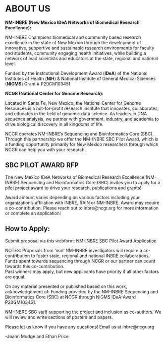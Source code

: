 # ABOUT US{-}

**NM-INBRE (New Mexico IDeA Networks of Biomedical Research Excellence):**

NM-INBRE Champions biomedical and community based research excellence in the state of New Mexico through the development of innovative, supportive and sustainable research environments for faculty and students, community engaging health initiatives, while building a network of lead scientists and educators at the state, regional and national level.
 
Funded by the Institutional Development Award (**IDeA**) of the National Institutes of Health (**NIH**) & National Institute of General Medical Sciences (**NIGMS**)  Grant # P20GM103451 

**NCGR (National Center for Genome Research):** 

Located in Santa Fe, New Mexico, the National Center for Genome Resources is a not-for-profit research institute that innovates, collaborates, and educates in the field of genomic data science. As leaders in DNA sequence analysis, we partner with government, industry, and academia to drive biological discovery in all kingdoms of life. 

NCGR operates NM-INBRE's Sequencing and Bioinformatics Core (SBC).  Through this partnership we offer the NM-INBRE SBC Pilot Award, which is a funding opportunity primarily for New Mexico researchers through which NCGR can help you with your research. 

## SBC PILOT AWARD RFP{-}

The New Mexico IDeA Networks of Biomedical Research Excellence (NM-INBRE) Sequencing and Bioinformatics Core (SBC) invites you to apply for a pilot project award to drive your research, publications and grants!

Award amount varies depending on various factors including your organization's affiliation with INBRE, RAIN or NM-INBRE.  Award may require a co-contribution. Please reach out to inbre@ncgr.org for more information or complete an application!

## How to Apply:{-} 

Submit proposal via this webform: [NM-INBRE SBC Pilot Award Application](https://docs.google.com/forms/d/e/1FAIpQLScpoBLtsMdId8wDGZ2IqXRg-3C54JQQWNy3skT7UTShUH4JZw/viewform)

NOTES:
Proposals from ‘non’ NM-INBRE investigators will require a co-contribution to foster state, regional and national INBRE collaborations.  Funds spent towards sequencing through NCGR or our partner can count towards this co-contribution.  
Past winners may apply, but new applicants have priority if all other factors are equal.

On any material presented or published based on this work, acknowledgement of:
Funding provided by the NM-INBRE Sequencing and Bioinformatics Core (SBC) at NCGR through NIGMS IDeA-Award P20GM103451.

NM-INBRE SBC staff supporting the project and inclusion as co-authors. We will review and write sections of posters and papers.



Please let us know if you have any questions! Email us at inbre@ncgr.org


-Joann Mudge and Ethan Price 


